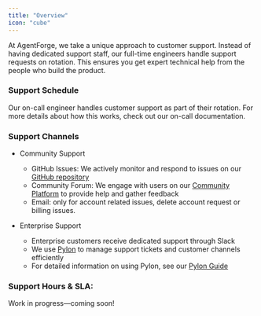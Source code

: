 ```yaml
---
title: "Overview" 
icon: "cube"
---
```


At AgentForge, we take a unique approach to customer support. Instead of having dedicated support staff, our full-time engineers handle support requests on rotation. This ensures you get expert technical help from the people who build the product.

### Support Schedule

Our on-call engineer handles customer support as part of their rotation. For more details about how this works, check out our on-call documentation.


### Support Channels

- Community Support 
    - GitHub Issues: We actively monitor and respond to issues on our [GitHub repository](https://github.com/activepieces/activepieces)
    - Community Forum: We engage with users on our [Community Platform](https://community.activepieces.com/) to provide help and gather feedback
    - Email: only for account related issues, delete account request or billing issues.

- Enterprise Support
    - Enterprise customers receive dedicated support through Slack
    - We use [Pylon](https://usepylon.com) to manage support tickets and customer channels efficiently
    - For detailed information on using Pylon, see our [Pylon Guide](/docs/handbook/customer-support/pylon)


### Support Hours & SLA:

<Warning>
Work in progress—coming soon!
</Warning>